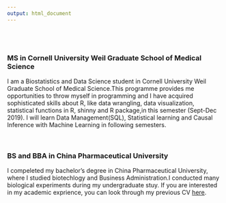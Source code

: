 ```yaml
---
output: html_document
---
```

 <br />
 <br />
 
### MS in Cornell University Weil Graduate School of Medical Science
I am a Biostatistics and Data Science student in Cornell University Weil Graduate School of Medical Science.This programme provides me opportunities to throw myself in programming and I have acquired sophisticated skills about R, like data wrangling, data visualization, statistical functions in R, shinny and R package,in this semester (Sept-Dec 2019). I will learn Data Management(SQL), Statistical learning and Causal Inference with Machine Learning in following semesters.

 <br />
 
### BS and BBA in China Pharmaceutical University
I compeleted my bachelor's degree in China Pharmaceutical University, where I studied biotechlogy and Business Administration.I conducted many biological experiments during my undergraduate stuy. If you are interested in my academic exprience, you can look through my previous CV [here](files/CV_YueqiFeng.pdf).

